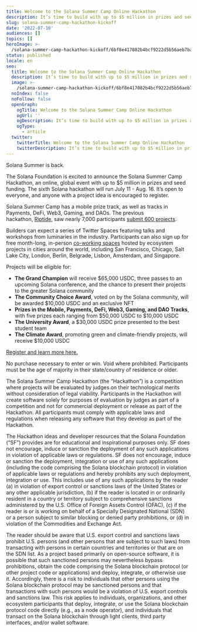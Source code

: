 ```yaml
---
title: Welcome to the Solana Summer Camp Online Hackathon
description: It’s time to build with up to $5 million in prizes and seed funding.
slug: solana-summer-camp-hackathon-kickoff
date: '2022-07-10'
audiences: []
topics: []
heroImage: >-
  /solana-summer-camp-hackathon-kickoff/6bf8e417082b4bcf9222d5b56aeb7bac.png
status: published
locale: en
seo:
  title: Welcome to the Solana Summer Camp Online Hackathon
  description: It’s time to build with up to $5 million in prizes and seed funding.
  image: >-
    /solana-summer-camp-hackathon-kickoff/6bf8e417082b4bcf9222d5b56aeb7bac.png
  noIndex: false
  noFollow: false
  openGraph:
    ogTitle: Welcome to the Solana Summer Camp Online Hackathon
    ogUrl: ''
    ogDescription: It’s time to build with up to $5 million in prizes and seed funding.
    ogType:
      - article
  twitter:
    twitterTitle: Welcome to the Solana Summer Camp Online Hackathon
    twitterDescription: It’s time to build with up to $5 million in prizes and seed funding.
---
```


Solana Summer is back.

The Solana Foundation is excited to announce the Solana Summer Camp Hackathon, an online, global event with up to $5 million in prizes and seed funding. The sixth Solana hackathon will run July 11 - Aug. 16. It’s open to everyone, and anyone with a project idea is encouraged to register.

Solana Summer Camp has a mobile prize track, as well as tracks in Payments, DeFi, Web3, Gaming, and DAOs. The previous hackathon, [Riptide](https://solana.com/riptide?ref=solana.ghost.io), saw nearly 7,000 participants [submit 600 projects](https://solana.com/news/riptide-hackathon-winners-solana?ref=solana.ghost.io).

Builders can expect a series of Twitter Spaces featuring talks and workshops from luminaries in the industry. Participants can also sign up for free month-long, in-person [co-working spaces](https://solana.com/events?ref=solana.ghost.io) hosted by ecosystem projects in cities around the world, including San Francisco, Chicago, Salt Lake City, London, Berlin, Belgrade, Lisbon, Amsterdam, and Singapore.

Projects will be eligible for:

-   **The Grand Champion** will receive $65,000 USDC, three passes to an upcoming Solana conference, and the chance to present their projects to the greater Solana community
-   **The Community Choice Award**, voted on by the Solana community, will be awarded $10,000 USDC and an exclusive NFT
-   **Prizes in the Mobile, Payments, DeFi, Web3, Gaming, and DAO Tracks**, with five prizes each ranging from $50,000 USDC to $10,000 USDC
-   **The University Award**, a $30,000 USDC prize presented to the best student team
-   **The Climate Award**, promoting green and climate-friendly projects, will receive $10,000 USDC

[Register and learn more here.](https://solana.com/summercamp?ref=solana.ghost.io)

No purchase necessary to enter or win. Void where prohibited. Participants must be the age of majority in their state/country of residence or older.

The Solana Summer Camp Hackathon (the “Hackathon”) is a competition where projects will be evaluated by judges on their technological merits without consideration of legal viability. Participants in the Hackathon will create software solely for purposes of evaluation by judges as part of a competition and not for commercial deployment or release as part of the Hackathon. All participants must comply with applicable laws and regulations when releasing any software that they develop as part of the Hackathon.

The Hackathon ideas and developer resources that the Solana Foundation (“SF”) provides are for educational and inspirational purposes only. SF does not encourage, induce or sanction the deployment of any such applications in violation of applicable laws or regulations. SF does not encourage, induce or sanction the deployment, integration or use of any such applications (including the code comprising the Solana blockchain protocol) in violation of applicable laws or regulations and hereby prohibits any such deployment, integration or use. This includes use of any such applications by the reader (a) in violation of export control or sanctions laws of the United States or any other applicable jurisdiction, (b) if the reader is located in or ordinarily resident in a country or territory subject to comprehensive sanctions administered by the U.S. Office of Foreign Assets Control (OFAC), (c) if the reader is or is working on behalf of a Specially Designated National (SDN) or a person subject to similar blocking or denied party prohibitions, or (d) in violation of the Commodities and Exchange Act.

The reader should be aware that U.S. export control and sanctions laws prohibit U.S. persons (and other persons that are subject to such laws) from transacting with persons in certain countries and territories or that are on the SDN list. As a project based primarily on open-source software, it is possible that such sanctioned persons may nevertheless bypass prohibitions, obtain the code comprising the Solana blockchain protocol (or other project code or applications) and deploy, integrate, or otherwise use it. Accordingly, there is a risk to individuals that other persons using the Solana blockchain protocol may be sanctioned persons and that transactions with such persons would be a violation of U.S. export controls and sanctions law. This risk applies to individuals, organizations, and other ecosystem participants that deploy, integrate, or use the Solana blockchain protocol code directly (e.g., as a node operator), and individuals that transact on the Solana blockchain through light clients, third party interfaces, and/or wallet software.
